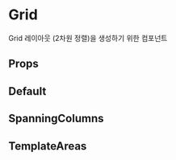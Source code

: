 
<Meta title='Grid' of={GridStories} />

# Grid

Grid 레이아웃 (2차원 정렬)을 생성하기 위한 컴포넌트

## Props

<Controls />

## Default

<Canvas>
  <Story of={GridStories.Default} />
</Canvas>

## SpanningColumns

<Canvas>
  <Story of={GridStories.SpanningColumns} />
</Canvas>

## TemplateAreas

<Canvas>
  <Story of={GridStories.TemplateAreas} />
</Canvas>
